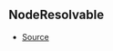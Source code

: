 ## NodeResolvable



- [Source](https://github.com/Androz2091/discord-player/blob/e435396/packages/discord-player/src/Structures/GuildQueue/GuildNodeManager.ts#L30)